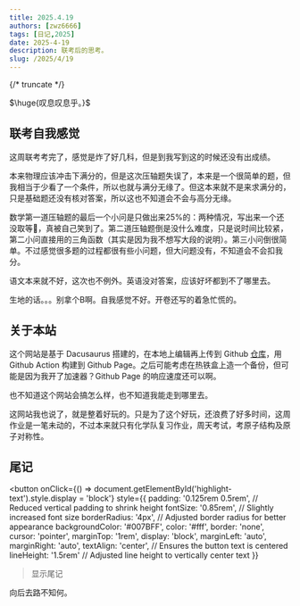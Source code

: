```yaml
---
title: 2025.4.19
authors: [zwz6666]
tags: [日记,2025]
date: 2025-4-19
description: 联考后的思考。
slug: /2025/4/19
---
```


{/* truncate */}

$\huge{叹息叹息乎。}$

## 联考自我感觉

这周联考考完了，感觉是炸了好几科，但是到我写到这的时候还没有出成绩。

本来物理应该冲击下满分的，但是这次压轴题失误了，本来是一个很简单的题，但我相当于少看了一个条件，所以也就与满分无缘了。但这本来就不是来求满分的，只是基础题还没有核对答案，所以这也不知道会不会与高分无缘。

数学第一道压轴题的最后一个小问是只做出来25%的：两种情况，写出来一个还没取等🤣，真被自己笑到了。第二道压轴题倒是没什么难度，只是说时间比较紧，第二小问直接用的三角函数（其实是因为我不想写大段的说明）。第三小问倒很简单。不过感觉很多题的过程都很有些小问题，但大问题没有，不知道会不会扣我分。

语文本来就不好，这次也不例外。英语没对答案，应该好坏都到不了哪里去。

生地的话。。。别拿个B啊。自我感觉不好。开卷还写的着急忙慌的。

## 关于本站

这个网站是基于 Dacusaurus 搭建的，在本地上编辑再上传到 Github [仓库](htpps://github.com/CN-zwz/Docs)，用 Github Action 构建到 Github Page。之后可能考虑在热铁盒上造一个备份，但可能是因为我开了加速器？Github Page 的响应速度还可以啊。

也不知道这个网站会搞怎么样，也不知道我能走到哪里去。

这网站我也说了，就是整着好玩的。只是为了这个好玩，还浪费了好多时间，这周作业是一笔未动的，不过本来就只有化学队复习作业，周天考试，考原子结构及原子对称性。

## 尾记

<button 
    onClick={() => document.getElementById('highlight-text').style.display = 'block'} 
    style={{
        padding: '0.125rem 0.5rem', // Reduced vertical padding to shrink height
        fontSize: '0.85rem', // Slightly increased font size
        borderRadius: '4px', // Adjusted border radius for better appearance
        backgroundColor: '#007BFF',
        color: '#fff',
        border: 'none',
        cursor: 'pointer',
        marginTop: '1rem',
        display: 'block',
        marginLeft: 'auto',
        marginRight: 'auto',
        textAlign: 'center', // Ensures the button text is centered
        lineHeight: '1.5rem' // Adjusted line height to vertically center text
    }}
>显示尾记</button>

<div 
    id="highlight-text" 
    style={{ 
        display: 'none', 
        fontSize: '2.5rem', 
        fontWeight: 'bold', 
        marginTop: '2rem', 
        textAlign: 'center' 
    }}
>
    向后去路不知何。
</div>